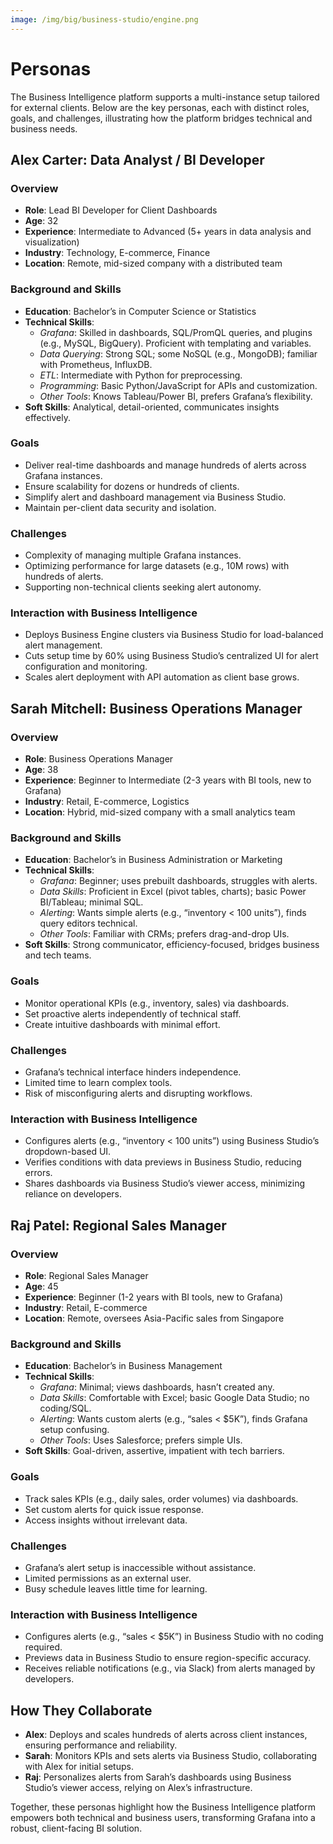 ```yaml
---
image: /img/big/business-studio/engine.png
---
```


# Personas

The Business Intelligence platform supports a multi-instance setup tailored for external clients. Below are the key personas, each with distinct roles, goals, and challenges, illustrating how the platform bridges technical and business needs.

## Alex Carter: Data Analyst / BI Developer

### Overview

- **Role**: Lead BI Developer for Client Dashboards
- **Age**: 32
- **Experience**: Intermediate to Advanced (5+ years in data analysis and visualization)
- **Industry**: Technology, E-commerce, Finance
- **Location**: Remote, mid-sized company with a distributed team

### Background and Skills

- **Education**: Bachelor’s in Computer Science or Statistics
- **Technical Skills**:
  - _Grafana_: Skilled in dashboards, SQL/PromQL queries, and plugins (e.g., MySQL, BigQuery). Proficient with templating and variables.
  - _Data Querying_: Strong SQL; some NoSQL (e.g., MongoDB); familiar with Prometheus, InfluxDB.
  - _ETL_: Intermediate with Python for preprocessing.
  - _Programming_: Basic Python/JavaScript for APIs and customization.
  - _Other Tools_: Knows Tableau/Power BI, prefers Grafana’s flexibility.
- **Soft Skills**: Analytical, detail-oriented, communicates insights effectively.

### Goals

- Deliver real-time dashboards and manage hundreds of alerts across Grafana instances.
- Ensure scalability for dozens or hundreds of clients.
- Simplify alert and dashboard management via Business Studio.
- Maintain per-client data security and isolation.

### Challenges

- Complexity of managing multiple Grafana instances.
- Optimizing performance for large datasets (e.g., 10M rows) with hundreds of alerts.
- Supporting non-technical clients seeking alert autonomy.

### Interaction with Business Intelligence

- Deploys Business Engine clusters via Business Studio for load-balanced alert management.
- Cuts setup time by 60% using Business Studio’s centralized UI for alert configuration and monitoring.
- Scales alert deployment with API automation as client base grows.

## Sarah Mitchell: Business Operations Manager

### Overview

- **Role**: Business Operations Manager
- **Age**: 38
- **Experience**: Beginner to Intermediate (2-3 years with BI tools, new to Grafana)
- **Industry**: Retail, E-commerce, Logistics
- **Location**: Hybrid, mid-sized company with a small analytics team

### Background and Skills

- **Education**: Bachelor’s in Business Administration or Marketing
- **Technical Skills**:
  - _Grafana_: Beginner; uses prebuilt dashboards, struggles with alerts.
  - _Data Skills_: Proficient in Excel (pivot tables, charts); basic Power BI/Tableau; minimal SQL.
  - _Alerting_: Wants simple alerts (e.g., “inventory < 100 units”), finds query editors technical.
  - _Other Tools_: Familiar with CRMs; prefers drag-and-drop UIs.
- **Soft Skills**: Strong communicator, efficiency-focused, bridges business and tech teams.

### Goals

- Monitor operational KPIs (e.g., inventory, sales) via dashboards.
- Set proactive alerts independently of technical staff.
- Create intuitive dashboards with minimal effort.

### Challenges

- Grafana’s technical interface hinders independence.
- Limited time to learn complex tools.
- Risk of misconfiguring alerts and disrupting workflows.

### Interaction with Business Intelligence

- Configures alerts (e.g., “inventory < 100 units”) using Business Studio’s dropdown-based UI.
- Verifies conditions with data previews in Business Studio, reducing errors.
- Shares dashboards via Business Studio’s viewer access, minimizing reliance on developers.

## Raj Patel: Regional Sales Manager

### Overview

- **Role**: Regional Sales Manager
- **Age**: 45
- **Experience**: Beginner (1-2 years with BI tools, new to Grafana)
- **Industry**: Retail, E-commerce
- **Location**: Remote, oversees Asia-Pacific sales from Singapore

### Background and Skills

- **Education**: Bachelor’s in Business Management
- **Technical Skills**:
  - _Grafana_: Minimal; views dashboards, hasn’t created any.
  - _Data Skills_: Comfortable with Excel; basic Google Data Studio; no coding/SQL.
  - _Alerting_: Wants custom alerts (e.g., “sales < $5K”), finds Grafana setup confusing.
  - _Other Tools_: Uses Salesforce; prefers simple UIs.
- **Soft Skills**: Goal-driven, assertive, impatient with tech barriers.

### Goals

- Track sales KPIs (e.g., daily sales, order volumes) via dashboards.
- Set custom alerts for quick issue response.
- Access insights without irrelevant data.

### Challenges

- Grafana’s alert setup is inaccessible without assistance.
- Limited permissions as an external user.
- Busy schedule leaves little time for learning.

### Interaction with Business Intelligence

- Configures alerts (e.g., “sales < $5K”) in Business Studio with no coding required.
- Previews data in Business Studio to ensure region-specific accuracy.
- Receives reliable notifications (e.g., via Slack) from alerts managed by developers.

## How They Collaborate

- **Alex**: Deploys and scales hundreds of alerts across client instances, ensuring performance and reliability.
- **Sarah**: Monitors KPIs and sets alerts via Business Studio, collaborating with Alex for initial setups.
- **Raj**: Personalizes alerts from Sarah’s dashboards using Business Studio’s viewer access, relying on Alex’s infrastructure.

Together, these personas highlight how the Business Intelligence platform empowers both technical and business users, transforming Grafana into a robust, client-facing BI solution.
